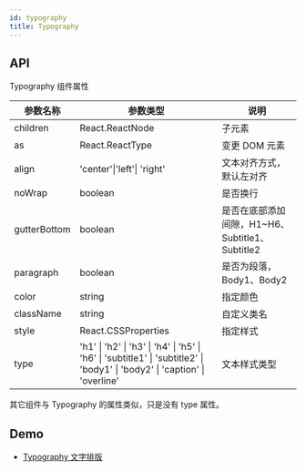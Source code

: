 ```yaml
---
id: typography
title: Typography
---
```


## API

Typography 组件属性

| 参数名称     | 参数类型                                                                                                                    | 说明                                            |
| ------------ | --------------------------------------------------------------------------------------------------------------------------- | ----------------------------------------------- |
| children     | React.ReactNode                                                                                                             | 子元素                                          |
| as           | React.ReactType                                                                                                             | 变更 DOM 元素                                   |
| align        | 'center'\|'left'\| 'right'                                                                                                  | 文本对齐方式，默认左对齐                        |
| noWrap       | boolean                                                                                                                     | 是否换行                                        |
| gutterBottom | boolean                                                                                                                     | 是否在底部添加间隙，H1~H6、Subtitle1、Subtitle2 |
| paragraph    | boolean                                                                                                                     | 是否为段落，Body1、Body2                        |
| color        | string                                                                                                                      | 指定颜色                                        |
| className    | string                                                                                                                      | 自定义类名                                      |
| style        | React.CSSProperties                                                                                                         | 指定样式                                        |
| type         | 'h1' \| 'h2' \| 'h3' \| 'h4' \| 'h5' \| 'h6' \| 'subtitle1' \| 'subtitle2' \| 'body1' \| 'body2' \| 'caption' \| 'overline' | 文本样式类型                                    |

其它组件与 Typography 的属性类似，只是没有 type 属性。

## Demo

- [Typography 文字排版](../components/typography)
